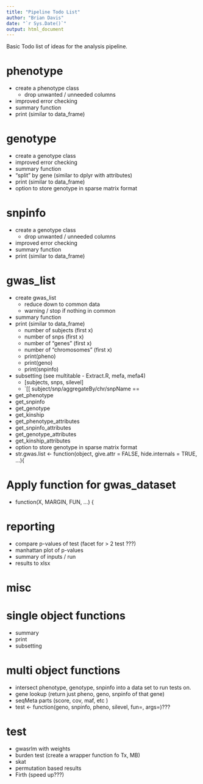 ```yaml
---
title: "Pipeline Todo List"
author: "Brian Davis"
date: "`r Sys.Date()`"
output: html_document
---
```


Basic Todo list of ideas for the analysis pipeline.

# phenotype

 * create a phenotype class
    * drop unwanted / unneeded columns
 * improved error checking
 * summary function
 * print (similar to data_frame)
 
# genotype

 * create a genotype class
 * improved error checking
 * summary function
 * "split" by gene (similar to dplyr with attributes)
 * print (similar to data_frame)
 * option to store genotype in sparse matrix format

# snpinfo
 * create a genotype class
    * drop unwanted / unneeded columns
 * improved error checking
 * summary function
 * print (similar to data_frame)
 
# gwas_list
 * create gwas_list
    * reduce down to common data
    * warning / stop if nothing in common
 * summary function
 * print (similar to data_frame)
    * number of subjects (first x)
    * number of snps (first x)
    * number of "genes" (first x)
    * number of "chromosomes" (first x)
    * print(pheno)
    * print(geno)
    * print(snpinfo)
 * subsetting (see multitable - Extract.R, mefa, mefa4)
    * [subjects, snps, silevel]
    * `[[ subject/snp/aggregateBy/chr/snpName ==
 * get_phenotype
 * get_snpinfo
 * get_genotype
 * get_kinship
 * get_phenotype_attributes
 * get_snpinfo_attributes
 * get_genotype_attributes
 * get_kinship_attributes
 * option to store genotype in sparse matrix format
 * str.gwas.list <- function(object, give.attr = FALSE, hide.internals = TRUE, ...){

# Apply function for gwas_dataset
 * function(X, MARGIN, FUN, ...) {

# reporting

 * compare p-values of test (facet for > 2 test ???)
 * manhattan plot of p-values
 * summary of inputs / run
 * results to xlsx
 

# misc

# single object functions

 * summary
 * print
 * subsetting
 

# multi object functions

 * intersect phenotype, genotype, snpinfo into a data set to run tests on.
 * gene lookup (return just pheno, geno, snpinfo of that gene)
 * seqMeta parts (score, cov, maf, etc )
 * test <- function(geno, snpinfo, pheno, silevel, fun=, args=)???
 
 
# test

 * gwasrlm with weights
 * burden test (create a wrapper function fo Tx, MB)
 * skat
 * permutation based results
 * Firth (speed up???)